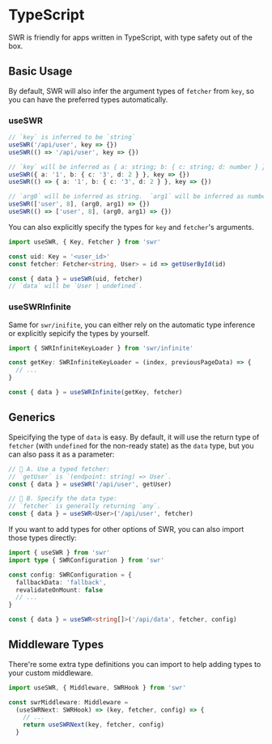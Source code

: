 # TypeScript

SWR is friendly for apps written in TypeScript, with type safety out of the box.

## Basic Usage

By default, SWR will also infer the argument types of `fetcher` from `key`, so you can have the preferred types automatically.

### useSWR

```typescript
// `key` is inferred to be `string`
useSWR('/api/user', key => {})
useSWR(() => '/api/user', key => {})

// `key` will be inferred as { a: string; b: { c: string; d: number } }
useSWR({ a: '1', b: { c: '3', d: 2 } }, key => {})
useSWR(() => { a: '1', b: { c: '3', d: 2 } }, key => {})

// `arg0` will be inferred as string.  `arg1` will be inferred as number
useSWR(['user', 8], (arg0, arg1) => {})
useSWR(() => ['user', 8], (arg0, arg1) => {})
```

You can also explicitly specify the types for `key` and `fetcher`'s arguments.

```typescript
import useSWR, { Key, Fetcher } from 'swr'

const uid: Key = '<user_id>'
const fetcher: Fetcher<string, User> = id => getUserById(id)

const { data } = useSWR(uid, fetcher)
// `data` will be `User | undefined`.
```

### useSWRInfinite

Same for `swr/inifite`, you can either rely on the automatic type inference or explicitly sepicify the types by yourself.

```typescript
import { SWRInfiniteKeyLoader } from 'swr/infinite'

const getKey: SWRInfiniteKeyLoader = (index, previousPageData) => {
  // ...
}

const { data } = useSWRInfinite(getKey, fetcher)
```

## Generics

Speicifying the type of `data` is easy. By default, it will use the return type of `fetcher` (with `undefined` for the non-ready state) as the `data` type, but you can also pass it as a parameter:

```typescript
// 🔹 A. Use a typed fetcher:
// `getUser` is `(endpoint: string) => User`.
const { data } = useSWR('/api/user', getUser)

// 🔹 B. Specify the data type:
// `fetcher` is generally returning `any`.
const { data } = useSWR<User>('/api/user', fetcher)
```

If you want to add types for other options of SWR, you can also import those types directly:

```typescript
import { useSWR } from 'swr'
import type { SWRConfiguration } from 'swr'

const config: SWRConfiguration = {
  fallbackData: 'fallback',
  revalidateOnMount: false
  // ...
}

const { data } = useSWR<string[]>('/api/data', fetcher, config)
```

## Middleware Types

There're some extra type definitions you can import to help adding types to your custom middleware.

```typescript
import useSWR, { Middleware, SWRHook } from 'swr'

const swrMiddleware: Middleware =
  (useSWRNext: SWRHook) => (key, fetcher, config) => {
    // ...
    return useSWRNext(key, fetcher, config)
  }
```
